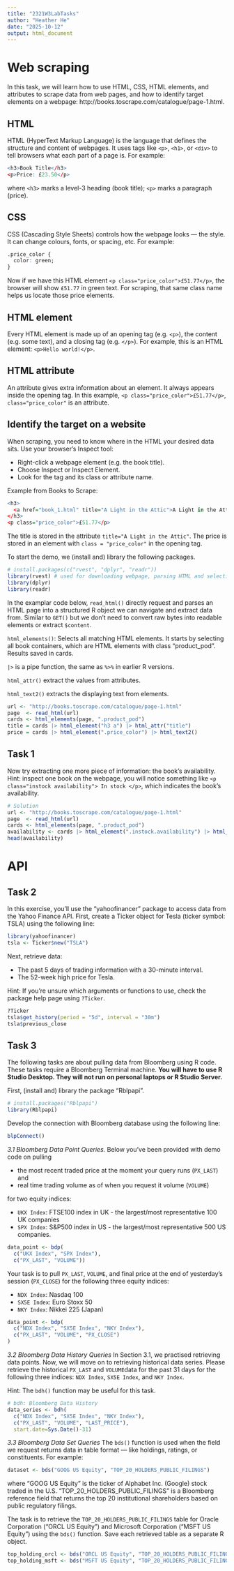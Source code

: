 ---
title: "2321W3LabTasks"
author: "Heather He"
date: "2025-10-12"
output: html_document
---

# Web scraping 
In this task, we will learn how to use HTML, CSS, HTML elements, and attributes to scrape data from web pages, and how to identify target elements on a webpage: http://books.toscrape.com/catalogue/page-1.html. 

## HTML 
HTML (HyperText Markup Language) is the language that defines the structure and content of webpages. It uses tags like `<p>`, `<h1>`, or `<div>` to tell browsers what each part of a page is. For example:


```{r, eval = FALSE}

<h3>Book Title</h3>
<p>Price: £23.50</p>

```

where `<h3>` marks a level-3 heading (book title); `<p>` marks a paragraph (price). 

## CSS 
CSS (Cascading Style Sheets) controls how the webpage looks — the style. It can change colours, fonts, or spacing, etc.
For example: 

```{r, eval = FALSE}
.price_color {
  color: green;
}
```

Now if we have this HTML element `<p class="price_color">£51.77</p>`, the browser will show `£51.77` in green text. 
For scraping, that same class name helps us locate those price elements.

## HTML element
Every HTML element is made up of an opening tag (e.g. `<p>`), the content (e.g. some text), and a closing tag (e.g. `</p>`). For example, this is an HTML element: `<p>Hello world!</p>`. 

## HTML attribute
An attribute gives extra information about an element.
It always appears inside the opening tag. In this example, `<p class="price_color">£51.77</p>`, `class="price_color"` is an attribute. 

## Identify the target on a website
When scraping, you need to know where in the HTML your desired data sits. Use your browser’s Inspect tool:

- Right-click a webpage element (e.g. the book title).
- Choose Inspect or Inspect Element.
- Look for the tag and its class or attribute name.

Example from Books to Scrape:

```{r, eval = FALSE}
<h3>
  <a href="book_1.html" title="A Light in the Attic">A Light in the Attic</a>
</h3>
<p class="price_color">£51.77</p>
```

The title is stored in the attribute `title="A Light in the Attic"`. 
The price is stored in an element with `class = "price_color"` in the opening tag. 

To start the demo, we (install and) library the following packages. 

```{r, results = "hide"}
# install.packages(c("rvest", "dplyr", "readr"))
library(rvest) # used for downloading webpage, parsing HTML and selecting specific pieces.
library(dplyr)
library(readr)
```
In the examplar code below, `read_html()` directly request and parses an HTML page into a structured R object we can navigate and extract data from. Similar to `GET()` but we don't need to convert raw bytes into readable elements or extract `$content`. 

`html_elements()`: Selects all matching HTML elements. It starts by selecting all book containers, which are HTML elements with class "product_pod". Results saved in cards.

`|>` is a pipe function, the same as `%>%` in earlier R versions.

`html_attr()` extract the values from attributes. 

`html_text2()` extracts the displaying text from elements. 

```{r}

url <- "http://books.toscrape.com/catalogue/page-1.html"
page  <- read_html(url)
cards <- html_elements(page, ".product_pod")
title = cards |> html_element("h3 a") |> html_attr("title")
price = cards |> html_element(".price_color") |> html_text2()

```
## Task 1
Now try extracting one more piece of information: the book’s availability.
Hint: inspect one book on the webpage, you will notice something like `<p class="instock availability"> In stock </p>`, which indicates the book's availability. 

```{r}
# Solution
url <- "http://books.toscrape.com/catalogue/page-1.html"
page  <- read_html(url)
cards <- html_elements(page, ".product_pod")
availability <- cards |> html_element(".instock.availability") |> html_text2()
head(availability)
```


# API
## Task 2
In this exercise, you’ll use the "yahoofinancer" package to access data from the Yahoo Finance API. 
First, create a Ticker object for Tesla (ticker symbol: TSLA) using the following line:
```{r}
library(yahoofinancer)
tsla <- Ticker$new("TSLA")
```

Next, retrieve data:

  - The past 5 days of trading information with a 30-minute interval.
  - The 52-week high price for Tesla.

Hint: If you’re unsure which arguments or functions to use, check the package help page using `?Ticker`. 

```{r}
?Ticker
tsla$get_history(period = "5d", interval = "30m")
tsla$previous_close
```


## Task 3
The following tasks are about pulling data from Bloomberg using R code. These tasks require a Bloomberg Terminal machine. **You will have to use R Studio Desktop. They will not run on personal laptops or R Studio Server. **


First, (install and) library the package "Rblpapi". 

```{r}
# install.packages("Rblpapi")
library(Rblpapi)
```

Develop the connection with Bloomberg database using the following line: 
```{r}
blpConnect()
```

*3.1 Bloomberg Data Point Queries.*
Below you've been provided with demo code on pulling 

  - the most recent traded price at the moment your query runs (`PX_LAST`) and 
  - real time trading volume as of when you request it volume (`VOLUME`) 

for two equity indices:

  - `UKX Index`: FTSE100 index in UK - the largest/most representative 100 UK companies
  - `SPX Index`: S&P500 index in US - the largest/most representative 500 US companies.

```{r}

data_point <- bdp(
  c("UKX Index", "SPX Index"), 
  c("PX_LAST", "VOLUME")) 
```

Your task is to pull `PX_LAST`, `VOLUME`, and final price at the end of yesterday’s session (`PX_CLOSE`) for the following three equity indices: 

  - `NDX Index`: Nasdaq 100
  - `SX5E Index`: Euro Stoxx 50
  - `NKY Index`: Nikkei 225 (Japan)
  
```{r}
data_point <- bdp(
  c("NDX Index", "SX5E Index", "NKY Index"), 
  c("PX_LAST", "VOLUME", "PX_CLOSE")
)
```

*3.2 Bloomberg Data History Queries*
In Section 3.1, we practised retrieving data points. Now, we will move on to retrieving historical data series. Please retrieve the historical `PX_LAST` and `VOLUME`data for the past 31 days for the following three indices: `NDX Index`, `SX5E Index`, and `NKY Index`. 

Hint: The `bdh()` function may be useful for this task.


```{r}

# bdh: Bloomberg Data History
data_series <- bdh(
  c("NDX Index", "SX5E Index", "NKY Index"), 
  c("PX_LAST", "VOLUME", "LAST_PRICE"),
  start.date=Sys.Date()-31)

```

*3.3 Bloomberg Data Set Queries*
The `bds()` function is used when the field we request returns data in table format — like holdings, ratings, or constituents. For example: 

```{r}
dataset <- bds("GOOG US Equity", "TOP_20_HOLDERS_PUBLIC_FILINGS")
```
where "GOOG US Equity" is the ticker of Alphabet Inc. (Google) stock traded in the U.S. "TOP_20_HOLDERS_PUBLIC_FILINGS" is a Bloomberg reference field that returns the top 20 institutional shareholders based on public regulatory filings.

The task is to retrieve the `TOP_20_HOLDERS_PUBLIC_FILINGS` table for Oracle Corporation ("ORCL US Equity") and Microsoft Corporation ("MSFT US Equity") using the `bds()` function. Save each retrieved table as a separate R object. 



```{r}

top_holding_orcl <- bds("ORCL US Equity", "TOP_20_HOLDERS_PUBLIC_FILINGS")
top_holding_msft <- bds("MSFT US Equity", "TOP_20_HOLDERS_PUBLIC_FILINGS")

```

